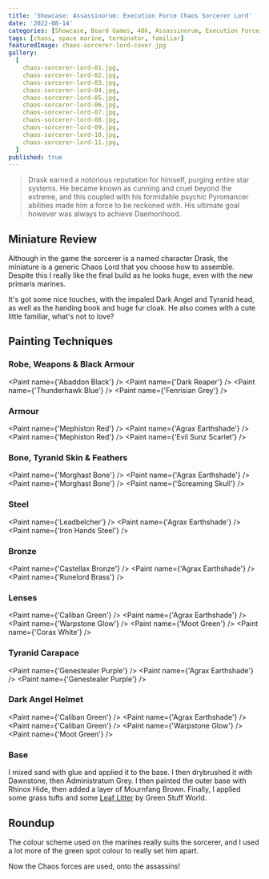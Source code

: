 ```yaml
---
title: 'Showcase: Assassinorum: Execution Force Chaos Sorcerer Lord'
date: '2022-08-14'
categories: [Showcase, Board Games, 40k, Assassinorum, Execution Force, Chaos]
tags: [chaos, space marine, terminator, familiar]
featuredImage: chaos-sorcerer-lord-cover.jpg
gallery:
  [
    chaos-sorcerer-lord-01.jpg,
    chaos-sorcerer-lord-02.jpg,
    chaos-sorcerer-lord-03.jpg,
    chaos-sorcerer-lord-04.jpg,
    chaos-sorcerer-lord-05.jpg,
    chaos-sorcerer-lord-06.jpg,
    chaos-sorcerer-lord-07.jpg,
    chaos-sorcerer-lord-08.jpg,
    chaos-sorcerer-lord-09.jpg,
    chaos-sorcerer-lord-10.jpg,
    chaos-sorcerer-lord-11.jpg,
  ]
published: true
---
```


> Drask earned a notorious reputation for himself, purging entire star systems. He became known as cunning and cruel
> beyond the extreme, and this coupled with his formidable psychic Pyromancer abilities made him a force to be
> reckoned with. His ultimate goal however was always to achieve Daemonhood.

## Miniature Review

Although in the game the sorcerer is a named character Drask, the miniature is a generic Chaos Lord that you choose
how to assemble. Despite this I really like the final build as he looks huge, even with the new primaris marines.

It's got some nice touches, with the impaled Dark Angel and Tyranid head, as well as the handing book and huge fur
cloak. He also comes with a cute little familiar, what's not to love?

## Painting Techniques

### Robe, Weapons & Black Armour
<Paint name={'Abaddon Black'} />
<Paint name={'Dark Reaper'} />
<Paint name={'Thunderhawk Blue'} />
<Paint name={'Fenrisian Grey'} />

### Armour
<Paint name={'Mephiston Red'} />
<Paint name={'Agrax Earthshade'} />
<Paint name={'Mephiston Red'} />
<Paint name={'Evil Sunz Scarlet'} />

### Bone, Tyranid Skin & Feathers
<Paint name={'Morghast Bone'} />
<Paint name={'Agrax Earthshade'} />
<Paint name={'Morghast Bone'} />
<Paint name={'Screaming Skull'} />

### Steel
<Paint name={'Leadbelcher'} />
<Paint name={'Agrax Earthshade'} />
<Paint name={'Iron Hands Steel'} />

### Bronze
<Paint name={'Castellax Bronze'} />
<Paint name={'Agrax Earthshade'} />
<Paint name={'Runelord Brass'} />

### Lenses
<Paint name={'Caliban Green'} />
<Paint name={'Agrax Earthshade'} />
<Paint name={'Warpstone Glow'} />
<Paint name={'Moot Green'} />
<Paint name={'Corax White'} />

### Tyranid Carapace
<Paint name={'Genestealer Purple'} />
<Paint name={'Agrax Earthshade'} />
<Paint name={'Genestealer Purple'} />

### Dark Angel Helmet
<Paint name={'Caliban Green'} />
<Paint name={'Agrax Earthshade'} />
<Paint name={'Caliban Green'} />
<Paint name={'Warpstone Glow'} />
<Paint name={'Moot Green'} />

### Base

I mixed sand with glue and applied it to the base. I then drybrushed it with Dawnstone, then Administratum Grey.
I then painted the outer base with Rhinox Hide, then added a layer of Mournfang Brown.
Finally, I applied some grass tufts and some
[Leaf Litter](http://www.greenstuffworld.com/en/model-leaves/277-leaf-scatter-litter-natural-leaves.html)
by Green Stuff World.

## Roundup

The colour scheme used on the marines really suits the sorcerer, and I used a lot more of the green spot colour to
really set him apart.

Now the Chaos forces are used, onto the assassins!